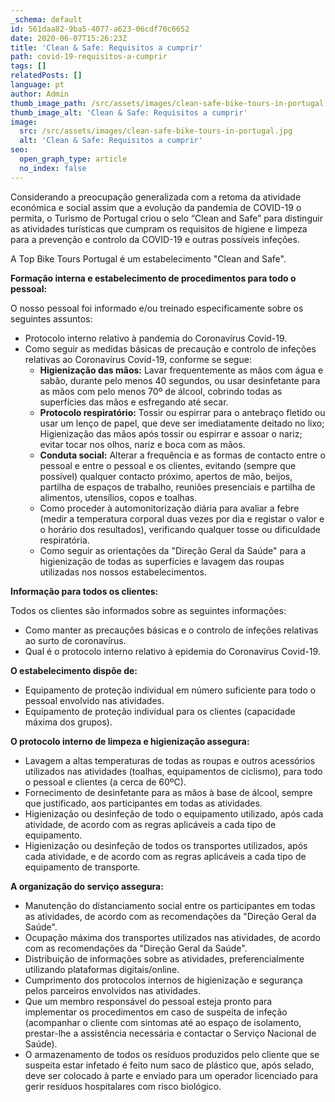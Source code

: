 ```yaml
---
_schema: default
id: 561daa82-9ba5-4077-a623-06cdf70c6652
date: 2020-06-07T15:26:23Z
title: 'Clean & Safe: Requisitos a cumprir'
path: covid-19-requisitos-a-cumprir
tags: []
relatedPosts: []
language: pt
author: Admin
thumb_image_path: /src/assets/images/clean-safe-bike-tours-in-portugal.jpg
thumb_image_alt: 'Clean & Safe: Requisitos a cumprir'
image:
  src: /src/assets/images/clean-safe-bike-tours-in-portugal.jpg
  alt: 'Clean & Safe: Requisitos a cumprir'
seo:
  open_graph_type: article
  no_index: false
---
```


Considerando a preocupação generalizada com a retoma da atividade económica e
social assim que a evolução da pandemia de COVID-19 o permita, o Turismo de
Portugal criou o selo “Clean and Safe” para distinguir as atividades turísticas
que cumpram os requisitos de higiene e limpeza para a prevenção e controlo da
COVID-19 e outras possíveis infeções.

A Top Bike Tours Portugal é um estabelecimento "Clean and Safe".

**Formação interna e estabelecimento de procedimentos para todo o pessoal:**

O nosso pessoal foi informado e/ou treinado especificamente sobre os seguintes
assuntos:

- Protocolo interno relativo à pandemia do Coronavírus Covid-19.
- Como seguir as medidas básicas de precaução e controlo de infeções relativas
  ao Coronavírus Covid-19, conforme se segue:
  - **Higienização das mãos:** Lavar frequentemente as mãos com água e sabão,
    durante pelo menos 40 segundos, ou usar desinfetante para as mãos com pelo
    menos 70º de álcool, cobrindo todas as superfícies das mãos e esfregando até
    secar.
  - **Protocolo respiratório:** Tossir ou espirrar para o antebraço fletido ou
    usar um lenço de papel, que deve ser imediatamente deitado no lixo;
    Higienização das mãos após tossir ou espirrar e assoar o nariz; evitar tocar
    nos olhos, nariz e boca com as mãos.
  - **Conduta social:** Alterar a frequência e as formas de contacto entre o
    pessoal e entre o pessoal e os clientes, evitando (sempre que possível)
    qualquer contacto próximo, apertos de mão, beijos, partilha de espaços de
    trabalho, reuniões presenciais e partilha de alimentos, utensílios, copos e
    toalhas.
  - Como proceder à automonitorização diária para avaliar a febre (medir a
    temperatura corporal duas vezes por dia e registar o valor e o horário dos
    resultados), verificando qualquer tosse ou dificuldade respiratória.
  - Como seguir as orientações da "Direção Geral da Saúde" para a higienização
    de todas as superfícies e lavagem das roupas utilizadas nos nossos
    estabelecimentos.

**Informação para todos os clientes:**

Todos os clientes são informados sobre as seguintes informações:

- Como manter as precauções básicas e o controlo de infeções relativas ao surto
  de coronavírus.
- Qual é o protocolo interno relativo à epidemia do Coronavírus Covid-19.

**O estabelecimento dispõe de:**

- Equipamento de proteção individual em número suficiente para todo o pessoal
  envolvido nas atividades.
- Equipamento de proteção individual para os clientes (capacidade máxima dos
  grupos).

**O protocolo interno de limpeza e higienização assegura:**

- Lavagem a altas temperaturas de todas as roupas e outros acessórios utilizados
  nas atividades (toalhas, equipamentos de ciclismo), para todo o pessoal e
  clientes (a cerca de 60ºC).
- Fornecimento de desinfetante para as mãos à base de álcool, sempre que
  justificado, aos participantes em todas as atividades.
- Higienização ou desinfeção de todo o equipamento utilizado, após cada
  atividade, de acordo com as regras aplicáveis a cada tipo de equipamento.
- Higienização ou desinfeção de todos os transportes utilizados, após cada
  atividade, e de acordo com as regras aplicáveis a cada tipo de equipamento de
  transporte.

**A organização do serviço assegura:**

- Manutenção do distanciamento social entre os participantes em todas as
  atividades, de acordo com as recomendações da "Direção Geral da Saúde".
- Ocupação máxima dos transportes utilizados nas atividades, de acordo com as
  recomendações da "Direção Geral da Saúde".
- Distribuição de informações sobre as atividades, preferencialmente utilizando
  plataformas digitais/online.
- Cumprimento dos protocolos internos de higienização e segurança pelos
  parceiros envolvidos nas atividades.
- Que um membro responsável do pessoal esteja pronto para implementar os
  procedimentos em caso de suspeita de infeção (acompanhar o cliente com
  sintomas até ao espaço de isolamento, prestar-lhe a assistência necessária e
  contactar o Serviço Nacional de Saúde).
- O armazenamento de todos os resíduos produzidos pelo cliente que se suspeita
  estar infetado é feito num saco de plástico que, após selado, deve ser
  colocado à parte e enviado para um operador licenciado para gerir resíduos
  hospitalares com risco biológico.

&nbsp;
